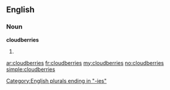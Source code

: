 ==English==

===Noun===
'''cloudberries'''

# {{plural of|[[cloudberry]]}}

[[Category:English plurals ending in "-ies"]]

[[ar:cloudberries]]
[[fr:cloudberries]]
[[my:cloudberries]]
[[no:cloudberries]]
[[simple:cloudberries]]